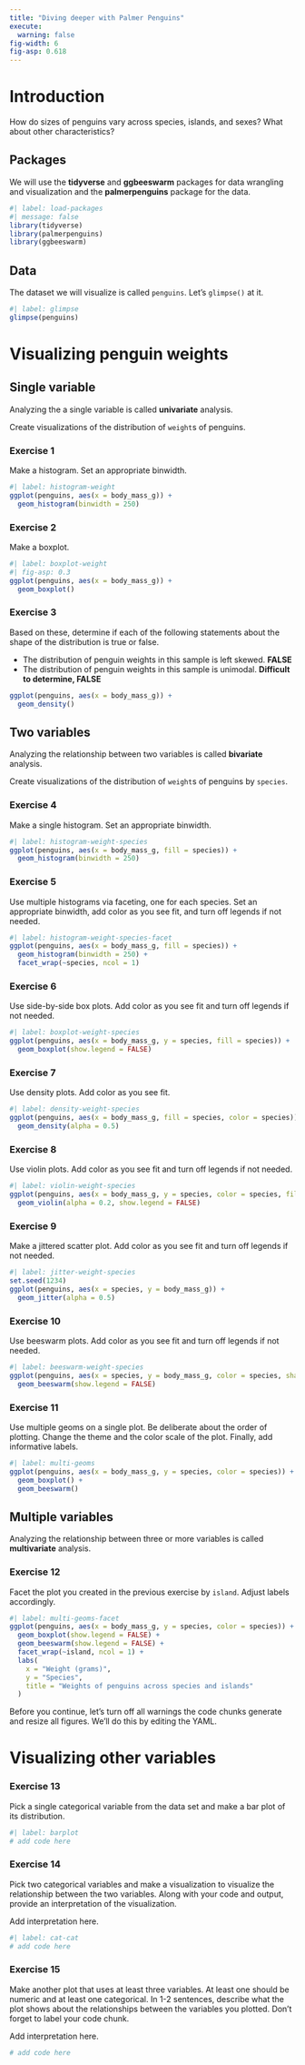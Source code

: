 ```yaml
---
title: "Diving deeper with Palmer Penguins"
execute: 
  warning: false
fig-width: 6
fig-asp: 0.618
---
```


# Introduction

How do sizes of penguins vary across species, islands, and sexes?
What about other characteristics?

## Packages

We will use the **tidyverse** and **ggbeeswarm** packages for data wrangling and visualization and the **palmerpenguins** package for the data.

```r
#| label: load-packages
#| message: false
library(tidyverse)
library(palmerpenguins)
library(ggbeeswarm)
```

## Data

The dataset we will visualize is called `penguins`.
Let's `glimpse()` at it.

```r
#| label: glimpse
glimpse(penguins)
```

# Visualizing penguin weights

## Single variable

::: callout-note
Analyzing the a single variable is called **univariate** analysis.
:::

Create visualizations of the distribution of `weight`s of penguins.

### Exercise 1

Make a histogram.
Set an appropriate binwidth.

```r
#| label: histogram-weight
ggplot(penguins, aes(x = body_mass_g)) +
  geom_histogram(binwidth = 250)
```

### Exercise 2

Make a boxplot.

```r
#| label: boxplot-weight
#| fig-asp: 0.3
ggplot(penguins, aes(x = body_mass_g)) +
  geom_boxplot()
```

### Exercise 3

Based on these, determine if each of the following statements about the shape of the distribution is true or false.

-   The distribution of penguin weights in this sample is left skewed. **FALSE**
-   The distribution of penguin weights in this sample is unimodal. **Difficult to determine, FALSE**

```r
ggplot(penguins, aes(x = body_mass_g)) +
  geom_density()
```

## Two variables

::: callout-note
Analyzing the relationship between two variables is called **bivariate** analysis.
:::

Create visualizations of the distribution of `weight`s of penguins by `species`.

### Exercise 4

Make a single histogram.
Set an appropriate binwidth.

```r
#| label: histogram-weight-species
ggplot(penguins, aes(x = body_mass_g, fill = species)) +
  geom_histogram(binwidth = 250)
```

### Exercise 5

Use multiple histograms via faceting, one for each species.
Set an appropriate binwidth, add color as you see fit, and turn off legends if not needed.

```r
#| label: histogram-weight-species-facet
ggplot(penguins, aes(x = body_mass_g, fill = species)) +
  geom_histogram(binwidth = 250) +
  facet_wrap(~species, ncol = 1)
```

### Exercise 6

Use side-by-side box plots.
Add color as you see fit and turn off legends if not needed.

```r
#| label: boxplot-weight-species
ggplot(penguins, aes(x = body_mass_g, y = species, fill = species)) +
  geom_boxplot(show.legend = FALSE)
```

### Exercise 7

Use density plots.
Add color as you see fit.

```r
#| label: density-weight-species
ggplot(penguins, aes(x = body_mass_g, fill = species, color = species)) +
  geom_density(alpha = 0.5)
```

### Exercise 8

Use violin plots.
Add color as you see fit and turn off legends if not needed.

```r
#| label: violin-weight-species
ggplot(penguins, aes(x = body_mass_g, y = species, color = species, fill = species)) +
  geom_violin(alpha = 0.2, show.legend = FALSE)
```

### Exercise 9

Make a jittered scatter plot.
Add color as you see fit and turn off legends if not needed.

```r
#| label: jitter-weight-species
set.seed(1234)
ggplot(penguins, aes(x = species, y = body_mass_g)) +
  geom_jitter(alpha = 0.5)
```

### Exercise 10

Use beeswarm plots.
Add color as you see fit and turn off legends if not needed.

```r
#| label: beeswarm-weight-species
ggplot(penguins, aes(x = species, y = body_mass_g, color = species, shape = species)) +
  geom_beeswarm(show.legend = FALSE)
```

### Exercise 11

Use multiple geoms on a single plot.
Be deliberate about the order of plotting.
Change the theme and the color scale of the plot.
Finally, add informative labels.

```r
#| label: multi-geoms
ggplot(penguins, aes(x = body_mass_g, y = species, color = species)) +
  geom_boxplot() +
  geom_beeswarm()
```

## Multiple variables

::: callout-note
Analyzing the relationship between three or more variables is called **multivariate** analysis.
:::

### Exercise 12

Facet the plot you created in the previous exercise by `island`.
Adjust labels accordingly.

```r
#| label: multi-geoms-facet
ggplot(penguins, aes(x = body_mass_g, y = species, color = species)) +
  geom_boxplot(show.legend = FALSE) +
  geom_beeswarm(show.legend = FALSE) +
  facet_wrap(~island, ncol = 1) +
  labs(
    x = "Weight (grams)",
    y = "Species",
    title = "Weights of penguins across species and islands"
  )
```

Before you continue, let's turn off all warnings the code chunks generate and resize all figures.
We'll do this by editing the YAML.

# Visualizing other variables

### Exercise 13

Pick a single categorical variable from the data set and make a bar plot of its distribution.

```r
#| label: barplot
# add code here
```

### Exercise 14

Pick two categorical variables and make a visualization to visualize the relationship between the two variables.
Along with your code and output, provide an interpretation of the visualization.

Add interpretation here.

```r
#| label: cat-cat
# add code here
```

### Exercise 15

Make another plot that uses at least three variables.
At least one should be numeric and at least one categorical.
In 1-2 sentences, describe what the plot shows about the relationships between the variables you plotted.
Don't forget to label your code chunk.

Add interpretation here.

```r
# add code here
```
